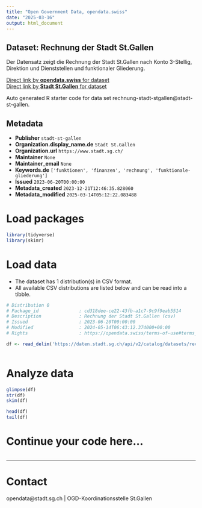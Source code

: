 ```yaml
---
title: "Open Government Data, opendata.swiss"
date: "2025-03-16"
output: html_document
---
```


## Dataset: Rechnung der Stadt St.Gallen

Der Datensatz zeigt die Rechnung der Stadt St.Gallen nach Konto 3-Stellig, Direktion und Dienststellen und funktionaler Gliederung.

[Direct link by **opendata.swiss** for dataset](https://opendata.swiss/de/dataset/rechnung-der-stadt-st-gallen)<br>
[Direct link by **Stadt St.Gallen** for dataset](https://daten.stadt.sg.ch/explore/dataset/rechnung-stadt-stgallen/)

Auto generated R starter code for data set rechnung-stadt-stgallen@stadt-st-gallen.

## Metadata

- **Publisher** `stadt-st-gallen`
- **Organization.display_name.de** `Stadt St.Gallen`
- **Organization.url** `https://www.stadt.sg.ch/`
- **Maintainer** `None`
- **Maintainer_email** `None`
- **Keywords.de** `['funktionen', 'finanzen', 'rechnung', 'funktionale-gliederung']`
- **Issued** `2023-06-20T00:00:00`
- **Metadata_created** `2023-12-21T12:46:35.828060`
- **Metadata_modified** `2025-03-14T05:12:22.083488`


# Load packages

```r

library(tidyverse)
library(skimr)

```

# Load data

-   The dataset has 1 distribution(s) in CSV format.
-   All available CSV distributions are listed below and can be read into a tibble.

```r

# Distribution 0
# Package_id               : cd318dee-ce22-43fb-a1c7-9c9f9eab5514
# Description              : Rechnung der Stadt St.Gallen (csv)
# Issued                   : 2023-06-20T00:00:00
# Modified                 : 2024-05-14T06:43:12.374000+00:00
# Rights                   : https://opendata.swiss/terms-of-use#terms_by

df <- read_delim('https://daten.stadt.sg.ch/api/v2/catalog/datasets/rechnung-stadt-stgallen/exports/csv?use_labels=true')



```

# Analyze data

```r

glimpse(df)
str(df)
skim(df)

head(df)
tail(df)

```

# Continue your code here...

```r

```

------------------------------------------------------------------------

# Contact

opendata@stadt.sg.ch | OGD-Koordinationsstelle St.Gallen
